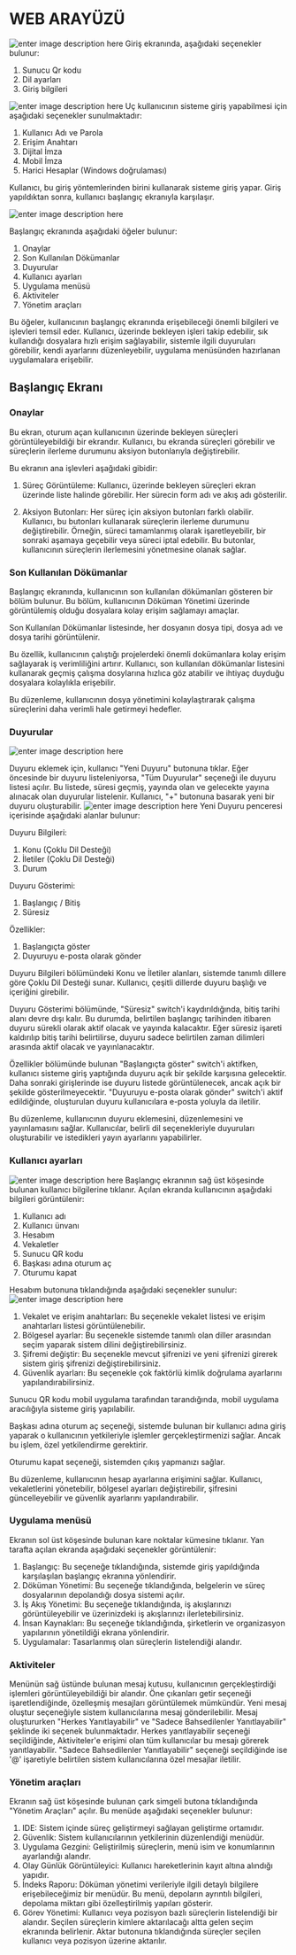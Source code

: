 # **WEB ARAYÜZÜ**

![enter image description here](https://docsbimser.blob.core.windows.net/imagecontainer/1-14dda32e-525c-4010-9a1d-57528f2ea27f.png)
Giriş ekranında, aşağıdaki seçenekler bulunur:

1.  Sunucu Qr kodu
2.  Dil ayarları
3.  Giriş bilgileri

![enter image description here](https://docsbimser.blob.core.windows.net/imagecontainer/3-fef45d9c-fc04-4cd0-a229-b68fd724a088.png)
Uç kullanıcının sisteme giriş yapabilmesi için aşağıdaki seçenekler sunulmaktadır:

 1. Kullanıcı Adı ve Parola   
 2. Erişim Anahtarı   
 3. Dijital İmza   
 4. Mobil İmza   
 5. Harici Hesaplar (Windows doğrulaması)

Kullanıcı, bu giriş yöntemlerinden birini kullanarak sisteme giriş yapar. Giriş yapıldıktan sonra, kullanıcı başlangıç ekranıyla karşılaşır.
 
![enter image description here](https://docsbimser.blob.core.windows.net/imagecontainer/2-5ada8e2e-5930-473a-aae6-16f64ae66ab3.png)

Başlangıç ekranında aşağıdaki öğeler bulunur:

1.  Onaylar
2.  Son Kullanılan Dökümanlar
3.  Duyurular
4.  Kullanıcı ayarları
5.  Uygulama menüsü
6.  Aktiviteler
7.  Yönetim araçları

Bu öğeler, kullanıcının başlangıç ekranında erişebileceği önemli bilgileri ve işlevleri temsil eder. Kullanıcı, üzerinde bekleyen işleri takip edebilir, sık kullandığı dosyalara hızlı erişim sağlayabilir, sistemle ilgili duyuruları görebilir, kendi ayarlarını düzenleyebilir, uygulama menüsünden hazırlanan uygulamalara erişebilir.

## **Başlangıç Ekranı**

### Onaylar
Bu ekran, oturum açan kullanıcının üzerinde bekleyen süreçleri görüntüleyebildiği bir ekrandır. Kullanıcı, bu ekranda süreçleri görebilir ve süreçlerin ilerleme durumunu aksiyon butonlarıyla değiştirebilir.

Bu ekranın ana işlevleri aşağıdaki gibidir:

1.  Süreç Görüntüleme: Kullanıcı, üzerinde bekleyen süreçleri ekran üzerinde liste halinde görebilir. Her sürecin form adı ve akış adı gösterilir.
    
2.  Aksiyon Butonları: Her süreç için aksiyon butonları farklı olabilir. Kullanıcı, bu butonları kullanarak süreçlerin ilerleme durumunu değiştirebilir. Örneğin, süreci tamamlanmış olarak işaretleyebilir, bir sonraki aşamaya geçebilir veya süreci iptal edebilir. Bu butonlar, kullanıcının süreçlerin ilerlemesini yönetmesine olanak sağlar.

### Son Kullanılan Dökümanlar
  
Başlangıç ekranında, kullanıcının son kullanılan dökümanları gösteren bir bölüm bulunur. Bu bölüm, kullanıcının Döküman Yönetimi üzerinde görüntülemiş olduğu dosyalara kolay erişim sağlamayı amaçlar.

Son Kullanılan Dökümanlar listesinde, her dosyanın dosya tipi, dosya adı ve dosya tarihi görüntülenir.

Bu özellik, kullanıcının çalıştığı projelerdeki önemli dokümanlara kolay erişim sağlayarak iş verimliliğini artırır. Kullanıcı, son kullanılan dökümanlar listesini kullanarak geçmiş çalışma dosylarına hızlıca göz atabilir ve ihtiyaç duyduğu dosyalara kolaylıkla erişebilir.

Bu düzenleme, kullanıcının dosya yönetimini kolaylaştırarak çalışma süreçlerini daha verimli hale getirmeyi hedefler.

### Duyurular
![enter image description here](https://docsbimser.blob.core.windows.net/imagecontainer/1-4aff9fbc-ba33-4c5c-a6d6-2fa96f262f1e.png)

Duyuru eklemek için, kullanıcı "Yeni Duyuru" butonuna tıklar. Eğer öncesinde bir duyuru listeleniyorsa, "Tüm Duyurular" seçeneği ile duyuru listesi açılır. Bu listede, süresi geçmiş, yayında olan ve gelecekte yayına alınacak olan duyurular listelenir. Kullanıcı, "+" butonuna basarak yeni bir duyuru oluşturabilir.
![enter image description here](https://docsbimser.blob.core.windows.net/imagecontainer/2-35314f11-9f4e-4605-a9ce-727eea951180.png)
Yeni Duyuru penceresi içerisinde aşağıdaki alanlar bulunur:

Duyuru Bilgileri:

1.  Konu (Çoklu Dil Desteği)
2.  İletiler (Çoklu Dil Desteği)
3.  Durum

Duyuru Gösterimi:

1.  Başlangıç / Bitiş
2.  Süresiz

Özellikler:

1.  Başlangıçta göster
2.  Duyuruyu e-posta olarak gönder

Duyuru Bilgileri bölümündeki Konu ve İletiler alanları, sistemde tanımlı dillere göre Çoklu Dil Desteği sunar. Kullanıcı, çeşitli dillerde duyuru başlığı ve içeriğini girebilir.

Duyuru Gösterimi bölümünde, "Süresiz" switch'i kaydırıldığında, bitiş tarihi alanı devre dışı kalır. Bu durumda, belirtilen başlangıç tarihinden itibaren duyuru sürekli olarak aktif olacak ve yayında kalacaktır. Eğer süresiz işareti kaldırılıp bitiş tarihi belirtilirse, duyuru sadece belirtilen zaman dilimleri arasında aktif olacak ve yayınlanacaktır.

Özellikler bölümünde bulunan "Başlangıçta göster" switch'i aktifken, kullanıcı sisteme giriş yaptığında duyuru açık bir şekilde karşısına gelecektir. Daha sonraki girişlerinde ise duyuru listede görüntülenecek, ancak açık bir şekilde gösterilmeyecektir. "Duyuruyu e-posta olarak gönder" switch'i aktif edildiğinde, oluşturulan duyuru kullanıcılara e-posta yoluyla da iletilir.

Bu düzenleme, kullanıcının duyuru eklemesini, düzenlemesini ve yayınlamasını sağlar. Kullanıcılar, belirli dil seçenekleriyle duyuruları oluşturabilir ve istedikleri yayın ayarlarını yapabilirler.

### Kullanıcı ayarları
![enter image description here](https://docsbimser.blob.core.windows.net/imagecontainer/1-922d5c68-07f4-4ca8-96a7-0a10740b3fb6.png)
Başlangıç ekranının sağ üst köşesinde bulunan kullanıcı bilgilerine tıklanır. Açılan ekranda kullanıcının aşağıdaki bilgileri görüntülenir:

1.  Kullanıcı adı
2.  Kullanıcı ünvanı
3.  Hesabım 
4.  Vekaletler
5.  Sunucu QR kodu
6.  Başkası adına oturum aç
7.  Oturumu kapat

Hesabım butonuna tıklandığında aşağıdaki seçenekler sunulur:
![enter image description here](https://docsbimser.blob.core.windows.net/imagecontainer/2-4645d13a-e439-4516-94be-09bff33081bd.png)
1.  Vekalet ve erişim anahtarları: Bu seçenekle vekalet listesi ve erişim anahtarları listesi görüntülenebilir.
2.  Bölgesel ayarlar: Bu seçenekle sistemde tanımlı olan diller arasından seçim yaparak sistem dilini değiştirebilirsiniz.
3.  Şifremi değiştir: Bu seçenekle mevcut şifrenizi ve yeni şifrenizi girerek sistem giriş şifrenizi değiştirebilirsiniz.
4.  Güvenlik ayarları: Bu seçenekle çok faktörlü kimlik doğrulama ayarlarını yapılandırabilirsiniz.

Sunucu QR kodu mobil uygulama tarafından tarandığında, mobil uygulama aracılığıyla sisteme giriş yapılabilir.

Başkası adına oturum aç seçeneği, sistemde bulunan bir kullanıcı adına giriş yaparak o kullanıcının yetkileriyle işlemler gerçekleştirmenizi sağlar. Ancak bu işlem, özel yetkilendirme gerektirir.

Oturumu kapat seçeneği, sistemden çıkış yapmanızı sağlar.

Bu düzenleme, kullanıcının hesap ayarlarına erişimini sağlar. Kullanıcı, vekaletlerini yönetebilir, bölgesel ayarları değiştirebilir, şifresini güncelleyebilir ve güvenlik ayarlarını yapılandırabilir.

### Uygulama menüsü
Ekranın sol üst köşesinde bulunan kare noktalar kümesine tıklanır. Yan tarafta açılan ekranda aşağıdaki seçenekler görüntülenir:

1.  Başlangıç: Bu seçeneğe tıklandığında, sistemde giriş yapıldığında karşılaşılan başlangıç ekranına yönlendirir.
2.  Döküman Yönetimi: Bu seçeneğe tıklandığında, belgelerin ve süreç dosyalarının depolandığı dosya sistemi açılır.
3.  İş Akış Yönetimi: Bu seçeneğe tıklandığında, iş akışlarınızı görüntüleyebilir ve üzerinizdeki iş akışlarınızı ilerletebilirsiniz.
4.  İnsan Kaynakları: Bu seçeneğe tıklandığında, şirketlerin ve organizasyon yapılarının yönetildiği ekrana yönlendirir.
5. Uygulamalar: Tasarlanmış olan süreçlerin listelendiği alandır.
### Aktiviteler
  
Menünün sağ üstünde bulunan mesaj kutusu, kullanıcının gerçekleştirdiği işlemleri görüntüleyebildiği bir alandır. Öne çıkanları getir seçeneği işaretlendiğinde, özelleşmiş mesajları görüntülemek mümkündür. Yeni mesaj oluştur seçeneğiyle sistem kullanıcılarına mesaj gönderilebilir. Mesaj oluştururken "Herkes Yanıtlayabilir" ve "Sadece Bahsedilenler Yanıtlayabilir" şeklinde iki seçenek bulunmaktadır. Herkes yanıtlayabilir seçeneği seçildiğinde, Aktiviteler'e erişimi olan tüm kullanıcılar bu mesajı görerek yanıtlayabilir. "Sadece Bahsedilenler Yanıtlayabilir" seçeneği seçildiğinde ise '@' işaretiyle belirtilen sistem kullanıcılarına özel mesajlar iletilir. 

### Yönetim araçları
Ekranın sağ üst köşesinde bulunan çark simgeli butona tıklandığında "Yönetim Araçları" açılır. Bu menüde aşağıdaki seçenekler bulunur:

1.  IDE: Sistem içinde süreç geliştirmeyi sağlayan geliştirme ortamıdır.
2.  Güvenlik: Sistem kullanıcılarının yetkilerinin düzenlendiği menüdür.
3.  Uygulama Gezgini: Geliştirilmiş süreçlerin, menü isim ve konumlarının ayarlandığı alandır.
4.  Olay Günlük Görüntüleyici: Kullanıcı hareketlerinin kayıt altına alındığı yapıdır.
5.  İndeks Raporu: Döküman yönetimi verileriyle ilgili detaylı bilgilere erişebileceğimiz bir menüdür. Bu menü, depoların ayrıntılı bilgileri, depolama miktarı gibi özelleştirilmiş yapıları gösterir.
6.  Görev Yönetimi: Kullanıcı veya pozisyon bazlı süreçlerin listelendiği bir alandır. Seçilen süreçlerin kimlere aktarılacağı altta gelen seçim ekranında belirlenir. Aktar butonuna tıklandığında süreçler seçilen kullanıcı veya pozisyon üzerine aktarılır.

